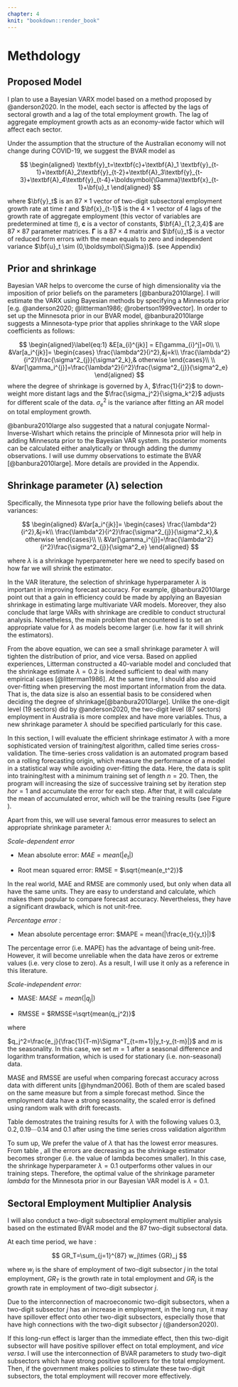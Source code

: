 ```yaml
---
chapter: 4
knit: "bookdown::render_book"
---
```


# Methdology
## Proposed Model

I plan to use a Bayesian VARX model based on a method proposed by @anderson2020. In the model, each sector is affected by the lags of sectoral growth and a lag of the total employment growth. The lag of aggregate employment growth acts as an economy-wide factor which will affect each sector.

Under the assumption that the structure of the Australian economy will not change during COVID-19, we suggest the BVAR model as

$$
\begin{aligned}
\textbf{y}_t=\textbf{c}+\textbf{A}_1 \textbf{y}_{t-1}+\textbf{A}_2\textbf{y}_{t-2}+\textbf{A}_3\textbf{y}_{t-3}+\textbf{A}_4\textbf{y}_{t-4}+\boldsymbol{\Gamma}\textbf{x}_{t-1}+\bf{u}_t
\end{aligned}
$$

where $\bf{y}_t$ is an $87\times1$ vector of two-digit subsectoral employment growth rate at time $t$  and $\bf{x}_{t-1}$ is the $4\times1$ vector of 4 lags of the growth rate of aggregate employment (this vector of variables are predetermined at time $t$), $\textbf{c}$ is a vector of constants, $\bf{A}_{1,2,3,4}$ are $87\times87$ parameter matrices. $\boldsymbol{\Gamma}$ is a $87\times4$ matrix and $\bf{u}_t$ is a vector of reduced form errors with the mean equals to zero and independent variance $\bf{u}_t \sim (0,\boldsymbol{\Sigma})$. (see Appendix)

## Prior and shrinkage

Bayesian VAR helps to overcome the curse of high dimensionality via the imposition of prior beliefs on the parameters [@banbura2010large]. I will estimate the VARX using Bayesian methods by specifying a Minnesota prior [e.g. @anderson2020; @litterman1986; @robertson1999vector]. In order to set up the Minnesota prior in our BVAR model, @banbura2010large suggests a Minnesota-type prior that applies shrinkage to the VAR slope coefficients as follows:

$$
\begin{aligned}\label{eq:1}
&E[a_{i}^{jk}] = E[\gamma_{i}^j]=0\\
\\
&Var[a_i^{jk}]= 
\begin{cases}
\frac{\lambda^2}{i^2},&j=k\\
\frac{\lambda^2}{i^2}\frac{\sigma^2_{j}}{\sigma^2_k},& otherwise
\end{cases}\\
\\
&Var[\gamma_i^{j}]=\frac{\lambda^2}{i^2}\frac{\sigma^2_{j}}{\sigma^2_e}
\end{aligned}
$$
where the degree of shrinkage is governed by $\lambda$, $\frac{1}{i^2}$ to down-weight more distant lags and the $\frac{\sigma_j^2}{\sigma_k^2}$ adjusts for different scale of the data. $\sigma^2_e$ is the variance after fitting an AR model on total employment growth. 

@banbura2010large also suggested that a natural conjugate Normal-Inverse-Wishart which retains the principle of Minnesota prior will help in adding Minnesota prior to the Bayesian VAR system. Its posterior moments can be calculated either analytically or through adding the dummy observations. I will use dummy observations to estimate the BVAR [@banbura2010large]. More details are provided in the Appendix.


\newpage


## Shrinkage parameter ($\lambda$) selection

Specifically, the Minnesota type prior have the following beliefs about the variances: 

$$
\begin{aligned}
&Var[a_i^{jk}]= 
\begin{cases}
\frac{\lambda^2}{i^2},&j=k\\
\frac{\lambda^2}{i^2}\frac{\sigma^2_{j}}{\sigma^2_k},& otherwise
\end{cases}\\
\\
&Var[\gamma_i^{j}]=\frac{\lambda^2}{i^2}\frac{\sigma^2_{j}}{\sigma^2_e}
\end{aligned}
$$

where $\lambda$ is a shrinkage hyperparemeter here we need to specify based on how far we will shrink the estimator. 





In the VAR literature, the selection of shrinkage hyperparameter $\lambda$ is important in improving forecast accuracy. For example,  @banbura2010large point out that a gain in efficiency could be made by applying an Bayesian shrinkage in estimating large multivariate VAR models. Moreover, they also conclude that large VARs with shrinkage are credible to conduct structural analysis. Nonetheless, the main problem that encountered is to set an appropriate value for $\lambda$ as models become larger (i.e. how far it will shrink the estimators). 


From the above equation, we can see a small shrinkage parameter $\lambda$ will tighten the distribution of prior, and vice versa. Based on applied experiences, Litterman constructed a 40-variable model and concluded that the shrinkage estimate $\lambda=0.2$ is indeed sufficient to deal with many empirical cases [@litterman1986]. At the same time, I should also avoid over-fitting when preserving the most important information from the data. That is, the data size is also an essential basis to be considered when deciding the degree of shrinkage[@banbura2010large]. Unlike the one-digit level (19 sectors) did by @anderson2020, the two-digit level (87 sectors) employment in Australia is more complex and have more variables. Thus, a new shrinkage parameter $\lambda$ should be specified particularly for this case.   



In this section, I will evaluate the efficient shrinkage estimator $\lambda$ with a more sophisticated version of training/test algorithm, called time series cross-validation. The time-series cross validation is an automated program based on a rolling forecasting origin, which measure the performance of a model in a statistical way while avoiding over-fitting the data. Here, the data is split into training/test with a minimum training set of length $n=20$. Then, the program will increasing the size of successive training set by iteration step $hor=1$ and accumulate the error for each step. After that, it will calculate the mean of accumulated error, which will be the training results (see Figure \ref{fig:tscv}). 


\graphicspath{ {/Users/elvisyang/Desktop/hon_proj/Disaggregated_Employment/Honours_thesis/figures} }


\begin{figure}[t]
\includegraphics[scale=0.5]{tscv}
\centering
\caption{Time series cross validation with Blue area is training set and Orange is test set, with iteration step = 1 (Source https://otexts.com/fpp3/tscv.html)}
\label{fig:tscv}
\end{figure}






Apart from this, we will use several famous error measures to select an appropriate shrinkage parameter $\lambda$: 


*Scale-dependent error*



+ Mean absolute error: $MAE = mean(|e_t|)$


+ Root mean squared error: RMSE = $\sqrt{mean(e_t^2)}$



In the real world, MAE and RMSE are commonly used, but only when data all have the same units. They are easy to understand and calculate, which makes them popular to compare forecast accuracy. Nevertheless, they have a significant drawback, which is not unit-free. 



*Percentage error :* 


+ Mean absolute percentage error: $MAPE = mean(|\frac{e_t}{y_t}|)$ 





The percentage error (i.e. MAPE) has the advantage of being unit-free. However, it will become unreliable when the data have zeros or extreme values (i.e. very close to zero). As a result, I will use it only as a reference in this literature.




*Scale-independent error:* 


+ MASE: $MASE = mean(|q_j|)$

+ RMSSE = $RMSSE=\sqrt{mean(q_j^2)}$

where 



$q_j^2=\frac{e_j}{\frac{1}{T-m}\Sigma^T_{t=m+1}|y_t-y_{t-m}|}$ and $m$ is the seasonality. In this case, we set $m=1$ after a seasonal difference and logarithm transformation, which is used for stationary (i.e. non-seasonal) data. 



MASE and RMSSE are useful when comparing forecast accuracy across data with different units [@hyndman2006]. Both of them are scaled based on the same measure but from a simple forecast method. Since the employment data have a strong seasonality, the scaled error is defined using random walk with drift forecasts.




\vspace{24pt}









Table \ref{testres} demostrates the training results for $\lambda$ with the following values $0.3,0.2,0.19 \cdots 0.14$ and $0.1$ after using the time series cross validation algorithm 

\begin{table}[h]
\begin{center}
\begin{tabular}{|p{2cm}|p{2cm}|p{2cm}|p{2cm}|p{2cm}|p{2cm}|}
\hline\hline
\multicolumn{6}{|c|}{Training results using time-series cross validation}\\
\hline
\multicolumn{6}{|c|}{initial training (n = 20) ; iteration step (hor = 1)}\\
\hline\hline
 $\lambda$    & MAE         & MAPE    & MASE   & RMSE    & RMSSE  \\
\hline\hline
0.3  & 1.0832 e+03 & 14.5901 & 0.1465 & 32.5049 & 0.3778 \\
0.21 & 1.0738 e+03 & 14.1178 & 0.1457 & 32.3324 & 0.3765 \\
0.2  & 1.0727 e+03 & 14.0599 & 0.1457 & 32.3137 & 0.3764 \\
0.19 & 1.0715 e+03 & 14.0000 & 0.1455 & 32.2937 & 0.3762 \\
0.18 & 1.0701 e+03 & 13.9371 & 0.1454 & 32.2713 & 0.3760 \\
0.17 & 1.0685 e+03 & 13.8707 & 0.1453 & 32.2461 & 0.3758 \\
0.16 & 1.0668 e+03 & 13.8006 & 0.1451 & 32.2180 & 0.3756 \\
0.15 & 1.0648 e+03 & 13.7253 & 0.1449 & 32.1870 & 0.3753 \\
0.14 & 1.0626 e+03 & 13.6450 & 0.1446 & 32.1531 & 0.3750 \\
0.1  & 1.0512 e+03 & 13.2350 & 0.1433 & 31.9753 & 0.37333\\
\hline\hline
\end{tabular}
\end{center}
\caption{Forecast error for different hyperparameter $\lambda$}
\label{testres}
\end{table}




To sum up, We prefer the value of $\lambda$ that has the lowest error measures. From table \ref{testres}, all the errors are decreasing as the shrinkage estimator becomes stronger (i.e. the value of lambda becomes smaller). In this case, the shrinkage hyperparameter $\lambda=0.1$ outperforms other values in our training steps. Therefore, the optimal value of the shrinkage parameter $lambda$ for the Minnesota prior in our Bayesian VAR model is $\lambda=0.1$. 





\newpage

## Sectoral Employment Multiplier Analysis 

I will also conduct a two-digit subsectoral employment multiplier analysis based on the estimated BVAR model and the 87 two-digit subsectoral data. 

At each time period, we have : 

$$
GR_T=\sum_{j=1}^{87} w_j\times {GR}_j
$$

where $w_j$ is the share of employment of two-digit subsector $j$ in the total employment, $GR_T$ is the growth rate in total employment and $GR_j$ is the growth rate in employment of two-digit subsector $j$. 

Due to the interconnection of macroeconomic two-digit subsectors, when a two-digit subsector $j$ has an increase in employment, in the long run, it may have spillover effect onto other two-digit subsectors, especially those that have high connections with the two-digit subsector $j$ (@anderson2020).

If this long-run effect is larger than the immediate effect, then this two-digit subsector will have positive spillover effect on total employment, and *vice versa*. I will use the interconnection of BVAR parameters to study two-digit subsectors which have strong positive spillovers for the total employment. Then, if the government makes policies to stimulate these two-digit subsectors, the total employment will recover more effectively.  

\newpage

